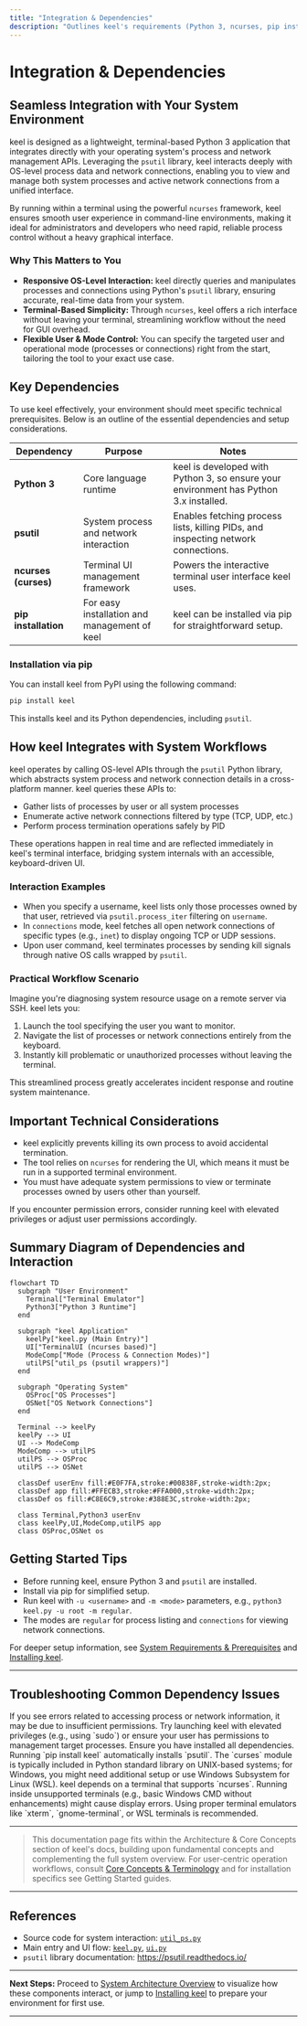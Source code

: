```yaml
---
title: "Integration & Dependencies"
description: "Outlines keel's requirements (Python 3, ncurses, pip installation). Explains how it fits into system workflows and, if relevant, how it interacts with OS-level process and networking APIs."
---
```


# Integration & Dependencies

## Seamless Integration with Your System Environment

keel is designed as a lightweight, terminal-based Python 3 application that integrates directly with your operating system's process and network management APIs. Leveraging the `psutil` library, keel interacts deeply with OS-level process data and network connections, enabling you to view and manage both system processes and active network connections from a unified interface.

By running within a terminal using the powerful `ncurses` framework, keel ensures smooth user experience in command-line environments, making it ideal for administrators and developers who need rapid, reliable process control without a heavy graphical interface.

### Why This Matters to You

- **Responsive OS-Level Interaction:** keel directly queries and manipulates processes and connections using Python's `psutil` library, ensuring accurate, real-time data from your system.
- **Terminal-Based Simplicity:** Through `ncurses`, keel offers a rich interface without leaving your terminal, streamlining workflow without the need for GUI overhead.
- **Flexible User & Mode Control:** You can specify the targeted user and operational mode (processes or connections) right from the start, tailoring the tool to your exact use case.

## Key Dependencies

To use keel effectively, your environment should meet specific technical prerequisites. Below is an outline of the essential dependencies and setup considerations.

| Dependency        | Purpose                                           | Notes                          |
|-------------------|--------------------------------------------------|--------------------------------|
| **Python 3**       | Core language runtime                             | keel is developed with Python 3, so ensure your environment has Python 3.x installed.
| **psutil**         | System process and network interaction           | Enables fetching process lists, killing PIDs, and inspecting network connections.
| **ncurses (curses)**| Terminal UI management framework                  | Powers the interactive terminal user interface keel uses.
| **pip installation**| For easy installation and management of keel     | keel can be installed via pip for straightforward setup.

### Installation via pip

You can install keel from PyPI using the following command:

```bash
pip install keel
```

This installs keel and its Python dependencies, including `psutil`.

## How keel Integrates with System Workflows

keel operates by calling OS-level APIs through the `psutil` Python library, which abstracts system process and network connection details in a cross-platform manner. keel queries these APIs to:

- Gather lists of processes by user or all system processes
- Enumerate active network connections filtered by type (TCP, UDP, etc.)
- Perform process termination operations safely by PID

These operations happen in real time and are reflected immediately in keel's terminal interface, bridging system internals with an accessible, keyboard-driven UI.

### Interaction Examples

- When you specify a username, keel lists only those processes owned by that user, retrieved via `psutil.process_iter` filtering on `username`.
- In `connections` mode, keel fetches all open network connections of specific types (e.g., `inet`) to display ongoing TCP or UDP sessions.
- Upon user command, keel terminates processes by sending kill signals through native OS calls wrapped by `psutil`.

### Practical Workflow Scenario

Imagine you're diagnosing system resource usage on a remote server via SSH. keel lets you:

1. Launch the tool specifying the user you want to monitor.
2. Navigate the list of processes or network connections entirely from the keyboard.
3. Instantly kill problematic or unauthorized processes without leaving the terminal.

This streamlined process greatly accelerates incident response and routine system maintenance.

## Important Technical Considerations

- keel explicitly prevents killing its own process to avoid accidental termination.
- The tool relies on `ncurses` for rendering the UI, which means it must be run in a supported terminal environment.
- You must have adequate system permissions to view or terminate processes owned by users other than yourself.

<Tip>
If you encounter permission errors, consider running keel with elevated privileges or adjust user permissions accordingly.
</Tip>

## Summary Diagram of Dependencies and Interaction

```mermaid
flowchart TD
  subgraph "User Environment"
    Terminal["Terminal Emulator"]
    Python3["Python 3 Runtime"]
  end

  subgraph "keel Application"
    keelPy["keel.py (Main Entry)"]
    UI["TerminalUI (ncurses based)"]
    ModeComp["Mode (Process & Connection Modes)"]
    utilPS["util_ps (psutil wrappers)"]
  end

  subgraph "Operating System"
    OSProc["OS Processes"]
    OSNet["OS Network Connections"]
  end

  Terminal --> keelPy
  keelPy --> UI
  UI --> ModeComp
  ModeComp --> utilPS
  utilPS --> OSProc
  utilPS --> OSNet

  classDef userEnv fill:#E0F7FA,stroke:#00838F,stroke-width:2px;
  classDef app fill:#FFECB3,stroke:#FFA000,stroke-width:2px;
  classDef os fill:#C8E6C9,stroke:#388E3C,stroke-width:2px;

  class Terminal,Python3 userEnv
  class keelPy,UI,ModeComp,utilPS app
  class OSProc,OSNet os
```

## Getting Started Tips

- Before running keel, ensure Python 3 and `psutil` are installed.
- Install via pip for simplified setup.
- Run keel with `-u <username>` and `-m <mode>` parameters, e.g., `python3 keel.py -u root -m regular`.
- The modes are `regular` for process listing and `connections` for viewing network connections.

For deeper setup information, see [System Requirements & Prerequisites](../getting-started/setup-installation/system-requirements) and [Installing keel](../getting-started/setup-installation/installing-keel).

---

## Troubleshooting Common Dependency Issues

<AccordionGroup title="Troubleshooting Dependency & Integration Issues">
<Accordion title="Permission Errors When Running keel">
If you see errors related to accessing process or network information, it may be due to insufficient permissions. Try launching keel with elevated privileges (e.g., using `sudo`) or ensure your user has permissions to management target processes.
</Accordion>
<Accordion title="Missing psutil or curses Modules">
Ensure you have installed all dependencies. Running `pip install keel` automatically installs `psutil`. The `curses` module is typically included in Python standard library on UNIX-based systems; for Windows, you might need additional setup or use Windows Subsystem for Linux (WSL).
</Accordion>
<Accordion title="Terminal Display Issues">
keel depends on a terminal that supports `ncurses`. Running inside unsupported terminals (e.g., basic Windows CMD without enhancements) might cause display errors. Using proper terminal emulators like `xterm`, `gnome-terminal`, or WSL terminals is recommended.
</Accordion>
</AccordionGroup>

---

> This documentation page fits within the Architecture & Core Concepts section of keel's docs, building upon fundamental concepts and complementing the full system overview. For user-centric operation workflows, consult [Core Concepts & Terminology](./core-concepts-terminology) and for installation specifics see Getting Started guides.

---

## References

- Source code for system interaction: [`util_ps.py`](https://github.com/modelorona/keel/blob/main/keel/util_ps.py)
- Main entry and UI flow: [`keel.py`](https://github.com/modelorona/keel/blob/main/keel/keel.py), [`ui.py`](https://github.com/modelorona/keel/blob/main/keel/ui.py)
- `psutil` library documentation: https://psutil.readthedocs.io/

---

**Next Steps:** Proceed to [System Architecture Overview](./system-overview-diagram) to visualize how these components interact, or jump to [Installing keel](../../getting-started/setup-installation/installing-keel) to prepare your environment for first use.


---